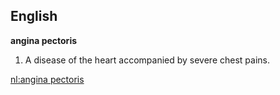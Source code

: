 ==English==

'''angina pectoris'''
# A disease of the heart accompanied by severe chest pains.

[[nl:angina pectoris]]